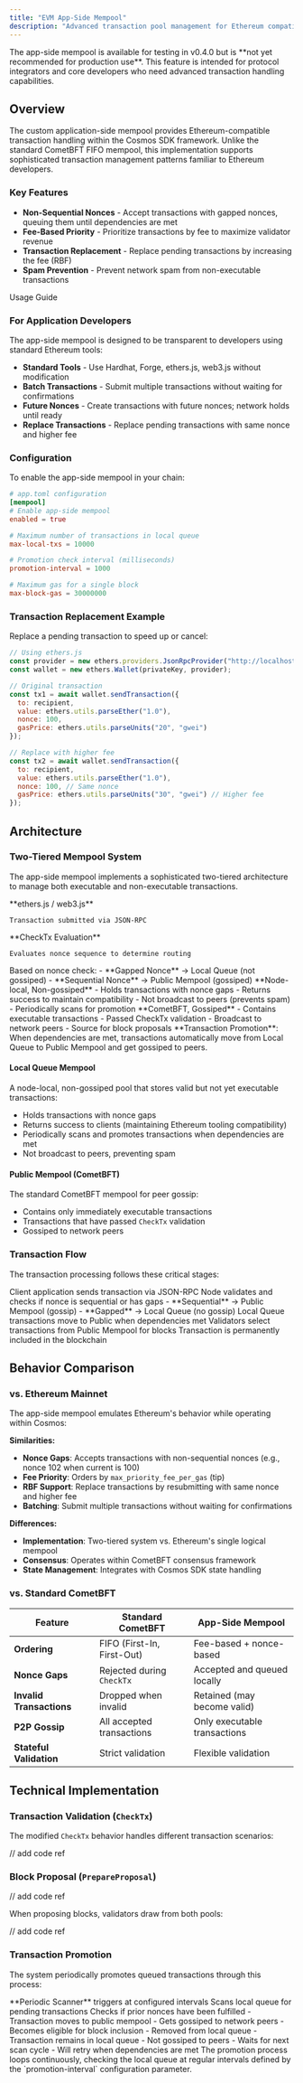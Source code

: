 ```yaml
---
title: "EVM App-Side Mempool"
description: "Advanced transaction pool management for Ethereum compatibility"
---
```


<Warning>
The app-side mempool is available for testing in v0.4.0 but is **not yet recommended for production use**. This feature is intended for protocol integrators and core developers who need advanced transaction handling capabilities.
</Warning>

## Overview

The custom application-side mempool provides Ethereum-compatible transaction handling within the Cosmos SDK framework. Unlike the standard CometBFT FIFO mempool, this implementation supports sophisticated transaction management patterns familiar to Ethereum developers.

### Key Features

- **Non-Sequential Nonces** - Accept transactions with gapped nonces, queuing them until dependencies are met
- **Fee-Based Priority** - Prioritize transactions by fee to maximize validator revenue
- **Transaction Replacement** - Replace pending transactions by increasing the fee (RBF)
- **Spam Prevention** - Prevent network spam from non-executable transactions

Usage Guide

### For Application Developers

The app-side mempool is designed to be transparent to developers using standard Ethereum tools:

- **Standard Tools** - Use Hardhat, Forge, ethers.js, web3.js without modification
- **Batch Transactions** - Submit multiple transactions without waiting for confirmations
- **Future Nonces** - Create transactions with future nonces; network holds until ready
- **Replace Transactions** - Replace pending transactions with same nonce and higher fee

### Configuration

To enable the app-side mempool in your chain:

```toml
# app.toml configuration
[mempool]
# Enable app-side mempool
enabled = true

# Maximum number of transactions in local queue
max-local-txs = 10000

# Promotion check interval (milliseconds)
promotion-interval = 1000

# Maximum gas for a single block
max-block-gas = 30000000
```

### Transaction Replacement Example

Replace a pending transaction to speed up or cancel:

```javascript
// Using ethers.js
const provider = new ethers.providers.JsonRpcProvider("http://localhost:8545");
const wallet = new ethers.Wallet(privateKey, provider);

// Original transaction
const tx1 = await wallet.sendTransaction({
  to: recipient,
  value: ethers.utils.parseEther("1.0"),
  nonce: 100,
  gasPrice: ethers.utils.parseUnits("20", "gwei")
});

// Replace with higher fee
const tx2 = await wallet.sendTransaction({
  to: recipient,
  value: ethers.utils.parseEther("1.0"),
  nonce: 100, // Same nonce
  gasPrice: ethers.utils.parseUnits("30", "gwei") // Higher fee
});
```

## Architecture

### Two-Tiered Mempool System

The app-side mempool implements a sophisticated two-tiered architecture to manage both executable and non-executable transactions.

<Steps>
  <Step title="Client Application">
    **ethers.js / web3.js**

    Transaction submitted via JSON-RPC
  </Step>

  <Step title="Cosmos Node">
    **CheckTx Evaluation**

    Evaluates nonce sequence to determine routing
  </Step>

  <Step title="Routing Decision">
    Based on nonce check:
    - **Gapped Nonce** → Local Queue (not gossiped)
    - **Sequential Nonce** → Public Mempool (gossiped)
  </Step>
</Steps>

<CardGroup cols={2}>
  <Card title="Local Queue Mempool" icon="database" color="#8b5cf6">
    **Node-local, Non-gossiped**
    - Holds transactions with nonce gaps
    - Returns success to maintain compatibility
    - Not broadcast to peers (prevents spam)
    - Periodically scans for promotion
  </Card>

  <Card title="Public Mempool" icon="globe" color="#ec4899">
    **CometBFT, Gossiped**
    - Contains executable transactions
    - Passed CheckTx validation
    - Broadcast to network peers
    - Source for block proposals
  </Card>
</CardGroup>

<Note>
**Transaction Promotion**: When dependencies are met, transactions automatically move from Local Queue to Public Mempool and get gossiped to peers.
</Note>

#### Local Queue Mempool

A node-local, non-gossiped pool that stores valid but not yet executable transactions:
- Holds transactions with nonce gaps
- Returns success to clients (maintaining Ethereum tooling compatibility)
- Periodically scans and promotes transactions when dependencies are met
- Not broadcast to peers, preventing spam

#### Public Mempool (CometBFT)

The standard CometBFT mempool for peer gossip:
- Contains only immediately executable transactions
- Transactions that have passed `CheckTx` validation
- Gossiped to network peers

### Transaction Flow

The transaction processing follows these critical stages:

<Steps>
  <Step title="Submit">
    Client application sends transaction via JSON-RPC
  </Step>

  <Step title="CheckTx">
    Node validates and checks if nonce is sequential or has gaps
  </Step>

  <Step title="Route">
    - **Sequential** → Public Mempool (gossip)
    - **Gapped** → Local Queue (no gossip)
  </Step>

  <Step title="Promote">
    Local Queue transactions move to Public when dependencies met
  </Step>

  <Step title="Propose">
    Validators select transactions from Public Mempool for blocks
  </Step>

  <Step title="Finalize">
    Transaction is permanently included in the blockchain
  </Step>
</Steps>

## Behavior Comparison

### vs. Ethereum Mainnet

The app-side mempool emulates Ethereum's behavior while operating within Cosmos:

**Similarities:**
- **Nonce Gaps**: Accepts transactions with non-sequential nonces (e.g., nonce 102 when current is 100)
- **Fee Priority**: Orders by `max_priority_fee_per_gas` (tip)
- **RBF Support**: Replace transactions by resubmitting with same nonce and higher fee
- **Batching**: Submit multiple transactions without waiting for confirmations

**Differences:**
- **Implementation**: Two-tiered system vs. Ethereum's single logical mempool
- **Consensus**: Operates within CometBFT consensus framework
- **State Management**: Integrates with Cosmos SDK state handling

### vs. Standard CometBFT

| Feature | Standard CometBFT | App-Side Mempool |
|---------|------------------|------------------|
| **Ordering** | FIFO (First-In, First-Out) | Fee-based + nonce-based |
| **Nonce Gaps** | Rejected during `CheckTx` | Accepted and queued locally |
| **Invalid Transactions** | Dropped when invalid | Retained (may become valid) |
| **P2P Gossip** | All accepted transactions | Only executable transactions |
| **Stateful Validation** | Strict validation | Flexible validation |

## Technical Implementation

### Transaction Validation (`CheckTx`)

The modified `CheckTx` behavior handles different transaction scenarios:

// add code ref

### Block Proposal (`PrepareProposal`)

// add code ref

When proposing blocks, validators draw from both pools:

// add code ref

### Transaction Promotion

The system periodically promotes queued transactions through this process:

<Steps>
  <Step title="Promotion Timer">
    **Periodic Scanner** triggers at configured intervals
  </Step>

  <Step title="Check Local Queue">
    Scans local queue for pending transactions
  </Step>

  <Step title="Evaluate Dependencies">
    Checks if prior nonces have been fulfilled
  </Step>
</Steps>

<Tabs>
  <Tab title="Conitions for Pronotion Met">
    <Card title="Promote to Public Mempool" icon="package-check" color="#10b981">
      - Transaction moves to public mempool
      - Gets gossiped to network peers
      - Becomes eligible for block inclusion
      - Removed from local queue
    </Card>
  </Tab>

  <Tab title="Condition for Promotion Unmet">
    <Card title="Keep in Local Queue" icon="clipboard-clock" color="#ef4444">
      - Transaction remains in local queue
      - Not gossiped to peers
      - Waits for next scan cycle
      - Will retry when dependencies are met
    </Card>
  </Tab>
</Tabs>

<Info>
The promotion process loops continuously, checking the local queue at regular intervals defined by the `promotion-interval` configuration parameter.
</Info>
